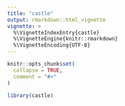 ```yaml
---
title: "castle"
output: rmarkdown::html_vignette
vignette: >
  %\VignetteIndexEntry{castle}
  %\VignetteEngine{knitr::rmarkdown}
  %\VignetteEncoding{UTF-8}
---
```


```r
knitr::opts_chunk$set(
  collapse = TRUE,
  comment = "#>"
)
```

```r
library(castle)
```
